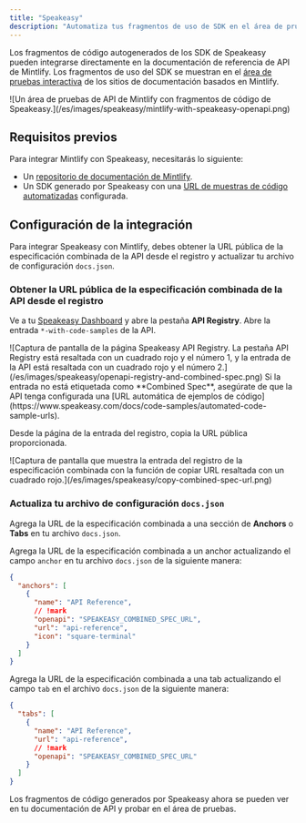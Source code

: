 ```yaml
---
title: "Speakeasy"
description: "Automatiza tus fragmentos de uso de SDK en el área de pruebas de API"
---
```


Los fragmentos de código autogenerados de los SDK de Speakeasy pueden integrarse directamente en la documentación de referencia de API de Mintlify. Los fragmentos de uso del SDK se muestran en el [área de pruebas interactiva](/es/api-playground/overview) de los sitios de documentación basados en Mintlify.

<Frame>
![Un área de pruebas de API de Mintlify con fragmentos de código de Speakeasy.](/es/images/speakeasy/mintlify-with-speakeasy-openapi.png)
</Frame>

## Requisitos previos

Para integrar Mintlify con Speakeasy, necesitarás lo siguiente:

  - Un [repositorio de documentación de Mintlify](/es/quickstart#creating-the-repository).
  - Un SDK generado por Speakeasy con una [URL de muestras de código automatizadas](https://www.speakeasy.com/docs/code-samples/automated-code-sample-urls) configurada.

## Configuración de la integración

Para integrar Speakeasy con Mintlify, debes obtener la URL pública de la especificación combinada de la API desde el registro y actualizar tu archivo de configuración `docs.json`.

### Obtener la URL pública de la especificación combinada de la API desde el registro

Ve a tu [Speakeasy Dashboard](https://app.speakeasy.com) y abre la pestaña **API Registry**. Abre la entrada `*-with-code-samples` de la API.

<Frame>
![Captura de pantalla de la página Speakeasy API Registry. La pestaña API Registry está resaltada con un cuadrado rojo y el número 1, y la entrada de la API está resaltada con un cuadrado rojo y el número 2.](/es/images/speakeasy/openapi-registry-and-combined-spec.png)
</Frame>

<Note>
  Si la entrada no está etiquetada como **Combined Spec**, asegúrate de que la API tenga configurada una [URL automática de ejemplos de código](https://www.speakeasy.com/docs/code-samples/automated-code-sample-urls).
</Note>

Desde la página de la entrada del registro, copia la URL pública proporcionada.

<Frame>
![Captura de pantalla que muestra la entrada del registro de la especificación combinada con la función de copiar URL resaltada con un cuadrado rojo.](/es/images/speakeasy/copy-combined-spec-url.png)
</Frame>

### Actualiza tu archivo de configuración `docs.json` 

Agrega la URL de la especificación combinada a una sección de **Anchors** o **Tabs** en tu archivo `docs.json`.

Agrega la URL de la especificación combinada a un anchor actualizando el campo `anchor` en tu archivo `docs.json` de la siguiente manera:

```json docs.json
{
  "anchors": [
    {
      "name": "API Reference",
      // !mark
      "openapi": "SPEAKEASY_COMBINED_SPEC_URL",
      "url": "api-reference",
      "icon": "square-terminal"
    }
  ]
}
```

Agrega la URL de la especificación combinada a una tab actualizando el campo `tab` en el archivo `docs.json` de la siguiente manera:

```json docs.json
{
  "tabs": [
    {
      "name": "API Reference",
      "url": "api-reference",
      // !mark
      "openapi": "SPEAKEASY_COMBINED_SPEC_URL"
    }
  ]
}
```

Los fragmentos de código generados por Speakeasy ahora se pueden ver en tu documentación de API y probar en el área de pruebas.
